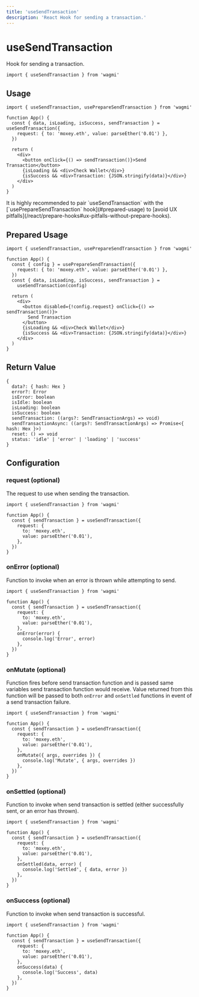 ```yaml
---
title: 'useSendTransaction'
description: 'React Hook for sending a transaction.'
---
```



# useSendTransaction

Hook for sending a transaction.

```tsx
import { useSendTransaction } from 'wagmi'
```

## Usage

```tsx
import { useSendTransaction, usePrepareSendTransaction } from 'wagmi'

function App() {
  const { data, isLoading, isSuccess, sendTransaction } = useSendTransaction({
    request: { to: 'moxey.eth', value: parseEther('0.01') },
  })

  return (
    <div>
      <button onClick={() => sendTransaction()}>Send Transaction</button>
      {isLoading && <div>Check Wallet</div>}
      {isSuccess && <div>Transaction: {JSON.stringify(data)}</div>}
    </div>
  )
}
```

<Callout>
  It is highly recommended to pair `useSendTransaction` with the
  [`usePrepareSendTransaction` hook](#prepared-usage) to [avoid UX
  pitfalls](/react/prepare-hooks#ux-pitfalls-without-prepare-hooks).
</Callout>

## Prepared Usage

```tsx
import { useSendTransaction, usePrepareSendTransaction } from 'wagmi'

function App() {
  const { config } = usePrepareSendTransaction({
    request: { to: 'moxey.eth', value: parseEther('0.01') },
  })
  const { data, isLoading, isSuccess, sendTransaction } =
    useSendTransaction(config)

  return (
    <div>
      <button disabled={!config.request} onClick={() => sendTransaction()}>
        Send Transaction
      </button>
      {isLoading && <div>Check Wallet</div>}
      {isSuccess && <div>Transaction: {JSON.stringify(data)}</div>}
    </div>
  )
}
```

## Return Value

```tsx
{
  data?: { hash: Hex }
  error?: Error
  isError: boolean
  isIdle: boolean
  isLoading: boolean
  isSuccess: boolean
  sendTransaction: ((args?: SendTransactionArgs) => void)
  sendTransactionAsync: ((args?: SendTransactionArgs) => Promise<{ hash: Hex }>)
  reset: () => void
  status: 'idle' | 'error' | 'loading' | 'success'
}
```

## Configuration

### request (optional)

The request to use when sending the transaction.

```tsx {5-8}
import { useSendTransaction } from 'wagmi'

function App() {
  const { sendTransaction } = useSendTransaction({
    request: {
      to: 'moxey.eth',
      value: parseEther('0.01'),
    },
  })
}
```

### onError (optional)

Function to invoke when an error is thrown while attempting to send.

```tsx {9-11}
import { useSendTransaction } from 'wagmi'

function App() {
  const { sendTransaction } = useSendTransaction({
    request: {
      to: 'moxey.eth',
      value: parseEther('0.01'),
    },
    onError(error) {
      console.log('Error', error)
    },
  })
}
```

### onMutate (optional)

Function fires before send transaction function and is passed same variables send transaction function would receive. Value returned from this function will be passed to both `onError` and `onSettled` functions in event of a send transaction failure.

```tsx {9-11}
import { useSendTransaction } from 'wagmi'

function App() {
  const { sendTransaction } = useSendTransaction({
    request: {
      to: 'moxey.eth',
      value: parseEther('0.01'),
    },
    onMutate({ args, overrides }) {
      console.log('Mutate', { args, overrides })
    },
  })
}
```

### onSettled (optional)

Function to invoke when send transaction is settled (either successfully sent, or an error has thrown).

```tsx {9-11}
import { useSendTransaction } from 'wagmi'

function App() {
  const { sendTransaction } = useSendTransaction({
    request: {
      to: 'moxey.eth',
      value: parseEther('0.01'),
    },
    onSettled(data, error) {
      console.log('Settled', { data, error })
    },
  })
}
```

### onSuccess (optional)

Function to invoke when send transaction is successful.

```tsx {9-11}
import { useSendTransaction } from 'wagmi'

function App() {
  const { sendTransaction } = useSendTransaction({
    request: {
      to: 'moxey.eth',
      value: parseEther('0.01'),
    },
    onSuccess(data) {
      console.log('Success', data)
    },
  })
}
```
